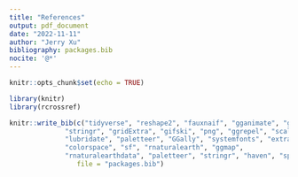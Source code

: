 ```yaml
---
title: "References"
output: pdf_document
date: "2022-11-11"
author: "Jerry Xu"
bibliography: packages.bib
nocite: '@*'
---
```


```r
knitr::opts_chunk$set(echo = TRUE)

library(knitr)
library(rcrossref)

knitr::write_bib(c("tidyverse", "reshape2", "fauxnaif", "gganimate", "ggthemes",
              "stringr", "gridExtra", "gifski", "png", "ggrepel", "scales",
              "lubridate", "paletteer", "GGally", "systemfonts", "extrafont",
              "colorspace", "sf", "rnaturalearth", "ggmap",
              "rnaturalearthdata", "paletteer", "stringr", "haven", "sp","zoo"), width = 60, 
                 file = "packages.bib")
```
